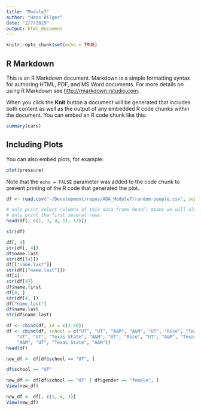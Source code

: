 ```yaml
---
title: "Module7"
author: "Hans Bilger"
date: "2/7/2019"
output: html_document
---
```


```r
knitr::opts_chunk$set(echo = TRUE)
```

## R Markdown

This is an R Markdown document. Markdown is a simple formatting syntax for authoring HTML, PDF, and MS Word documents. For more details on using R Markdown see <http://rmarkdown.rstudio.com>.

When you click the **Knit** button a document will be generated that includes both content as well as the output of any embedded R code chunks within the document. You can embed an R code chunk like this:

```r
summary(cars)
```

## Including Plots

You can also embed plots, for example:

```r
plot(pressure)
```

Note that the `echo = FALSE` parameter was added to the code chunk to prevent printing of the R code that generated the plot.

```r

df <- read.csv("~/Development/repos/ADA_Module7/random-people.csv", sep = ",", header = TRUE, stringsAsFactors = FALSE)

# only print select columns of this data frame head() means we will also
# only print the first several rows
head(df[, c(1, 3, 4, 11, 12)])

str(df)

df[, 4]
str(df[, 4])
df$name.last
str(df[[4]])
df[["name.last"]]
str(df[["name.last"]])
df[4]
str(df[4])
df$name.first
df[4, ]
str(df[4, ])
df["name.last"]
df$name.last
str(df$name.last)

df <- cbind(df, id = c(1:20))
df <- cbind(df, school = c("UT", "UT", "A&M", "A&M", "UT", "Rice", "Texas Tech", 
    "UT", "UT", "Texas State", "A&M", "UT", "Rice", "UT", "A&M", "Texas Tech", 
    "A&M", "UT", "Texas State", "A&M"))
head(df)

new_df <- df[df$school == "UT", ]

df$school == "UT"

new_df <- df[df$school == "UT" | df$gender == "female", ]
View(new_df)

new_df <- df[, c(1, 4, 3)]
View(new_df)


```